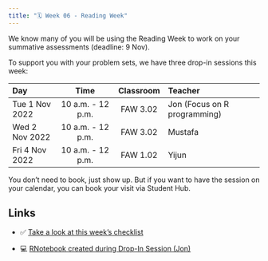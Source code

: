 ---
title: "🗓️ Week 06 - Reading Week"
---

We know many of you will be using the Reading Week to work on your summative assessments (deadline: 9 Nov).

To support you with your problem sets, we have three drop-in sessions this week:

|Day            | Time	            |Classroom  |Teacher                       |
|:--------------|:-----------------:|:---------:|:-----------------------------|
|Tue 1 Nov 2022	|10 a.m. - 12 p.m.	|FAW 3.02	|Jon (Focus on R programming)  |
|Wed 2 Nov 2022	|10 a.m. - 12 p.m.	|FAW 3.02	|Mustafa                       |
|Fri 4 Nov 2022	|10 a.m. - 12 p.m.	|FAW 1.02	|Yijun                         |

You don't need to book, just show up. But if you want to have the session on your calendar, you can book your visit via Student Hub.

## Links

- ✅ [Take a look at this week's checklist](/weeks/week06/checklist.qmd)

- 💻 [RNotebook created during Drop-In Session (Jon)](/weeks/week06/drop_in_jon.qmd)